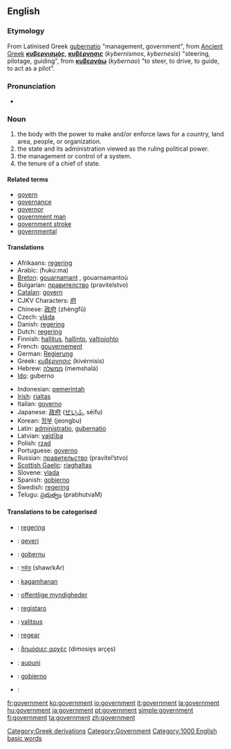 ==English==

{{rank|according|walked|office|600|government|particular|charge|church}}
===Etymology===
[[Category:Greek derivations]]
From Latinised Greek [[gubernatio]] "management, government", from [[Ancient Greek]] '''[[κυβερνισμός]]''', '''[[κυβέρνησις]]''' (''kybernismos'', ''kybernesis'') "steering, pilotage, guiding", from '''[[κυβερνάω]]''' (''kybernao'') "to steer, to drive, to guide, to act as a pilot".

===Pronunciation===
*{{audio|en-us-government.ogg|Audio (US)}}

===Noun===
{{en-noun}}

# the body with the power to make and/or enforce laws for a country, land area, people, or organization.
# the state and its administration viewed as the ruling political power.
# the management or control of a system.
# the tenure of a chief of state. 

[[Category:Government]]

====Related terms====
*[[govern]]
*[[governance]]
*[[governor]]
*[[government man]]
*[[government stroke]]
*[[governmental]]

====Translations====
{{top}}
*Afrikaans: [[regering]]
*Arabic: {{ARchar|[[حكومة]]}} (ħukú:ma) {{f}}
*[[Breton]]: [[gouarnamant]] {{m}}, gouarnamantoù {{p}}
*Bulgarian: [[правителство]] (pravitelstvo) {{n}}
*[[Catalan]]: [[govern]] {{m}}
*CJKV Characters: [[府]]
*Chinese: [[政府]] (zhèngfǔ) 
*Czech: [[vláda]] {{f}}
*Danish: [[regering]] {{c}}
*Dutch: [[regering]]
*Finnish: [[hallitus]], [[hallinto]], [[valtiojohto]]
*French: [[gouvernement]] {{m}}
*German: [[Regierung]] {{f}}
*Greek: [[κυβέρνησις]] (kivérnisis) {{f}}
*Hebrew: [[ממשלה]] (memshalá) {{f}}
*[[Ido]]: guberno
{{mid}}
*Indonesian: [[pemerintah]]
*[[Irish]]: [[rialtas]]
*Italian: [[governo]] {{m}}
*Japanese: [[政府]] ([[せいふ]], séifu)
*Korean: [[정부]] (jeongbu)
*Latin: [[administratio]], [[gubernatio]] {{f}}
*Latvian: [[valdība]] {{f}}
*Polish: [[rząd]] {{m}}
*Portuguese: [[governo]] {{m}}
*Russian: [[правительство]] (pravítel’stvo) {{n}}
*[[Scottish Gaelic]]: [[riaghaltas]]
*Slovene: [[vlada]] {{f}}
*Spanish: [[gobierno]] {{m}}
*Swedish: [[regering]]
*Telugu: [[ప్రభుత్వం]] (prabhutvaM)
{{bottom}}

====Translations to be categorised====
{{checktrans}}

*{{ttbc|Afrikaans}}: [[regering]]
*{{ttbc|Albanian}}: [[qeveri]]
*{{ttbc|Basque}}: [[gobernu]]
*{{ttbc|Bengali}}: [[সর্কার]] (shawrkAr)
*{{ttbc|Cebuano}}: [[kagamhanan]]
*{{ttbc|Danish}}: [[offentlige myndigheder]]
*{{ttbc|Esperanto}}: [[registaro]]
*{{ttbc|Estonian}}: [[valitsus]]
*{{ttbc|Frisian}}: [[regear]]
*{{ttbc|Greek}}: [[δημόσιες αρχές]] (dimosie̞s arçe̞s)
*{{ttbc|Hawaiian}}: [[aupuni]]
*{{ttbc|Ilongo}}: [[gobierno]]
*{{ttbc|Persian}}: {{FAchar|[[عقل اختيار]]}}

[[Category:1000 English basic words]]

[[fr:government]]
[[ko:government]]
[[io:government]]
[[it:government]]
[[la:government]]
[[hu:government]]
[[ja:government]]
[[pt:government]]
[[simple:government]]
[[fi:government]]
[[ta:government]]
[[zh:government]]